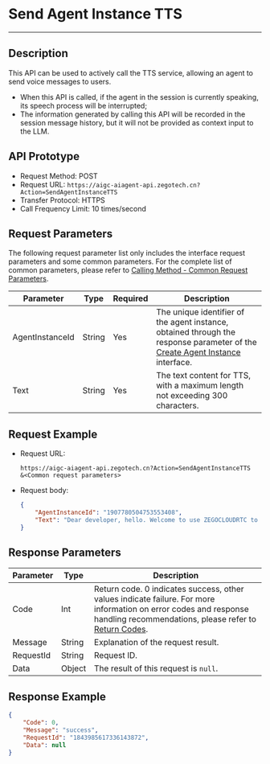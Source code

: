 # Send Agent Instance TTS

---

## Description

This API can be used to actively call the TTS service, allowing an agent to send voice messages to users.
- When this API is called, if the agent in the session is currently speaking, its speech process will be interrupted;
- The information generated by calling this API will be recorded in the session message history, but it will not be provided as context input to the LLM.

## API Prototype

- Request Method: POST
- Request URL: `https://aigc-aiagent-api.zegotech.cn?Action=SendAgentInstanceTTS`
- Transfer Protocol: HTTPS
- Call Frequency Limit: 10 times/second
## Request Parameters

The following request parameter list only includes the interface request parameters and some common parameters. For the complete list of common parameters, please refer to [Calling Method - Common Request Parameters](./../Accessing%20Server%20APIs.mdx#Common%20Request%20Parameters).

| Parameter | Type | Required | Description |
|-----------|------|----------|-------------|
| AgentInstanceId | String | Yes | The unique identifier of the agent instance, obtained through the response parameter of the [Create Agent Instance](./Create%20Agent%20instance.mdx) interface. |
| Text | String | Yes | The text content for TTS, with a maximum length not exceeding 300 characters. |

## Request Example


- Request URL:
    ```https
    https://aigc-aiagent-api.zegotech.cn?Action=SendAgentInstanceTTS
    &<Common request parameters>
    ```

- Request body:

    ```json
    {
        "AgentInstanceId": "1907780504753553408",
        "Text": "Dear developer, hello. Welcome to use ZEGOCLOUDRTC to jointly build a real-time interactive world."
    }
    ```

## Response Parameters

| Parameter | Type | Description |
|-----------|------|-------------|
| Code | Int | Return code. 0 indicates success, other values indicate failure. For more information on error codes and response handling recommendations, please refer to [Return Codes](./../Return%20codes.mdx). |
| Message | String | Explanation of the request result. |
| RequestId | String | Request ID. |
| Data | Object | The result of this request is `null`. |
## Response Example

```json
{
    "Code": 0,
    "Message": "success",
    "RequestId": "1843985617336143872",
    "Data": null
}
```

